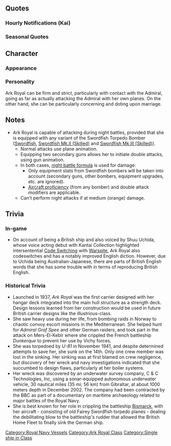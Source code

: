 {{ShipPageHeader}}
==Quotes==
{{ShipQuotes
|Introduction = 私は、Her Majesty's Ship Ark Royal。Admiral…貴方が……。……よろしく。
|Introduction/En = I'm Her Majesty's ship, Ark Royal. Are you the Admiral? ...I'll be in your care.
|Introduction/Note = 

|Introduction/Kai = Her Majesty's そして Your Ship Ark Royal。出撃準備は整っている。Admiral、今日もよろしく。
|Introduction/Kai/En =  Her Majesty's and your ship, Ark Royal. Preparations to sortie are complete.  Admiral, let's do our best again today.

|Library = Her Majesty's Ship Ark Royal。本格的な艦隊型航空母艦として就役し、大西洋や地中海まで数々の作戦に参加した。あの戦艦Bismarck追撃戦では、この必殺のSwordfishを放ったな。U-boatか……あれは危険だ。水面下の敵には気をつける。
|Library/En = Her Majesty's ship, Ark Royal. I was commissioned as a full fleet carrier.

I participated in many operations in the Atlantic and Mediterranean. It was these deadly Swordfish that ended the pursuit of that battleship Bismarck. U-boats? They're dangerous. You need to be careful of underwater enemies.

|Library/Note = Ark Royal was sunk by a U-boat in 1941.

|Secretary 1 = Her Majesty's ship, Ark Royal. ここに。
|Secretary 1/En = Her Majesty's ship, Ark Royal, is here.

|Secretary 2 = Are you alright?
|Secretary 2/En = Are you alright?

|Secretary 3 = Not so bad.でも、Admiral、少し躾がいるみたいね。そこに座って。そう。Swordfish、発艦始め！
|Secretary 3/En = That's not so bad. But you need a little discipline, Admiral. Go sit over there. Right there. Swordfish, begin takeoff!

|Idle = ああ、そうだ！旧式かどうかは問題ではない。敵の戦闘機さえいなければ、我がSwordfishは十分な働きを示すだろう。性能ではないのだ、戦場と戦い方だ。Admiral?・・・あ、聞いてないか？
|Idle/En = Ah, that's right! It's not a problem if they're outdated. If there are no enemy fighters, my Swordfish are good enough for the job. It's not performance that matters, but the results on the battlefield. Admiral? ...Ah, he's not listening huh?

|Secretary Married = Admiral、疲れているのか？私が紅茶を入れよう。待っていて。薫り高いEarl Greyにしよう。ほら、休んでいて。持っていくから、待ってて。
|Secretary Married/En = Are you tired, Admiral? I'll go get some black tea. Wait a moment. I'll get some very fragrant Earl Grey. Go on, get some rest. I'll bring it over so please wait.

|Wedding = Admiral、どうした？頬が少し上気しているようだ。体温も高い。風邪か？休むといい。・・・あ、これを、私に？わかった、後で開けよう。まずはしっかり体を休めることだ。さぁ。
|Wedding/En = What's wrong, Admiral? Your cheeks are a bit flushed. You're running a temperature too. Do you have a cold? You best get some rest. ...Ah, this is for me? Understood, I'll open it later. First, you need to get lots of rest. Go on.

|Looking At Scores = Information? I see. これね？
|Looking At Scores/En = Information? I see. You mean this?

|Joining A Fleet = Her Majesty's ship, Ark Royal、抜錨！
|Joining A Fleet/En = Her Majesty's ship, Ark Royal, setting sail!

|Equipment 1 = Your kindness is much appreciated.
|Equipment 1/En = Your kindness is much appreciated.

|Equipment 2 = Japanese navy airplane? ほぉ、なるほど。
|Equipment 2/En = Japanese navy airplane? Hmmm, I see.

|Equipment 3 = There is no one here.
|Equipment 3/En = There is no one here.

|Supply = Thank you very much indeed. よし。
|Supply/En = Thank you very much indeed. Alright.

|Docking Minor = I will have a shower, sorry.
|Docking Minor/En = I will have a shower, sorry.

|Docking Major = Sorry, Admiral。少し時間はかかる。Shambles today.
|Docking Major/En = Sorry, Admiral. This will take some time. I'm in shambles today.

|Docking Complete = 
|Docking Complete/En = 

|Construction = 新しい船・・・か。どれ。
|Construction/En = A new ship... huh. Let me have a look.

|Returning From Sortie = Operation has been completed.
|Returning From Sortie/En = Operation has been completed.

|Starting A Sortie = 私が出る。Force H, Ark Royal、出撃！
|Starting A Sortie/En = I'm heading out. Force H, Ark Royal, sortie!

|Starting A Sortie/Kai = 私が出る。Force H, 機動部隊旗艦 Ark Royal、出撃する！
|Starting A Sortie/Kai/En = I'm heading out. Force H, task force flagship Ark Royal, sorting!

|Battle Start = Ark Royal攻撃隊、発艦始めなさい！
|Battle Start/En = Ark Royal attack corps, begin takeoff!

|Battle Start/Kai = 見つけたぞ！逃さん！Ark Royal攻撃隊、発艦始め！
|Battle Start/Kai/En = Found them! You won't get away!  Ark Royal attack corps, begin takeoff!

|Attack = さぁ、行きなさい！
|Attack/En = Now, go!

|Night Battle = 夜・・・やってみるか。
|Night Battle/En = Night... I'll give it a shot.

|Night Attack = 
|Night Attack/En = 

|MVP = 私が？・・・そう、頂いておこう。この栄誉我が女王陛下に。
|MVP/En = Me? ...I see, I accept. In honour of Her Majesty the Queen.

|MVP/Kai = 私が？・・・そう、頂いておく。この栄誉を女王陛下と貴方に。
|MVP/Kai/En = Me? ...I see, I accept. In honour of Her Majesty the Queen and you.

|Minor Damage 1 = はぅ！
|Minor Damage 1/En = Hah!

|Minor Damage 2 = はぅぐ！この！
|Minor Damage 2/En = Hurgh! You!

|Major Damage = What? Torpedo? ...U-boat? 私はもう、沈まない！
|Major Damage/En = What? A torpedo? ...A U-boat? I won't sink again!
|Major Damage/Note = Ark Royal was sunk by a U-boat in 1941.

|Sunk = そう・・・また、沈むというの・・・それも・・・仕方ないか・・・Admiral... Bye...
|Sunk/En = I see... I'm sinking again... I guess... that's just how it goes... Admiral... Bye...
}}
===Hourly Notifications (Kai)===
{{Shiphourly
|00JP = Admiral. そうだ、今日は私が担当しよう。ん、なんだ？まさか、不服なのか？
|00EN = Admiral. That's right, I'll be in charge today. Hmm, what is it? It can't be that you're not happy with that?
|01JP = It’s 1. なに？
|01EN = It’s 1. What?
|02JP = It’s 2. What?まさか、なにか不服があるのか？
|02EN = It's 2. What? You couldn't be unhappy about something?
|03JP = It’s 3. そうか、ならいいんだ。Sorry。疑って悪かった、Admiral。そうか・・・
|03EN = It's 3. I see, that's fine then. Sorry. I'm sorry I doubted you, Admiral. So that was it...
|04JP = It's 4. もうすぐ朝か。紅茶を入れよう。Darjeelingでいいか？よし。
|04EN = It's 4. Almost morning huh. I'll get some black tea. Are you fine with Darjeeling? Alright.
|05JP = おはよう、Admiral. It's 5. 朝は好きではないが、ここの朝は、いいな！
|05EN = Good morning, Admiral. It's 5. I don't really like mornings but, the mornings here are nice!
|06JP = It's 6. Good morning. ・・・艦隊、ソウインオコシ！よし、覚えたぞ。
|06EN = It's 6. Good morning. ...Fleet, all hands assemble! Alright, I remember now.
|07JP = It's 7. Breakfastはtoastにmushrooom, tomatoとbaked beans, hashed brownにblack puddingと・・・卵はどうしたい？
|07EN = It's 7. Breakfast is toast with mushrooms, tomato and baked beans, hashed brown with black pudding and... How would you like your eggs?
|08JP = It's 8. よし、そろそろ艦隊出撃の準備だな？ん・・・お、まて、あれは・・・
|08EN = It's 8. Alright, it's almost time to begin prepartions for the fleet to sortie right? Hmmm... Oh, wait... That's....
|09JP = It's 9. Admiral、大変だ！あれはU-boatではないか？！危険だ！艦隊、対潜戦闘用意！我艦は直ちに退避運動開始！
|09EN = It's 9. There's big trouble, Admiral! Isn't that a U-boat!? It's dangerous! Fleet, prepare for anti-sub combat! My planes, begin evacuation procedures!
|09Note = Ark Royal is apparently paranoid about submarine attacks given her historical experience.
|10JP = It's 10. 何？違う？伊号？友軍の、伊号潜水艦だというのか？な、なるほど。言われてみれば、違うようだ。そ、そうか・・・
|10EN = It's 10. What? I'm wrong? I-type? It's a friendly I-type submarine you say? I-I see. Now that you tell me, I can see the difference. S-so that's it...
|11JP = It's 11. ちょっと待て、あれはどうなんだ？あれこそ、U・・・何？我が艦隊の呂号潜水艦だっと？なんだと？
|11EN = It's 11. Wait a minute, what about her? Isn't she a U... What? She's a Ro-type from our fleet you say? What?
|11Note = She's most likely talking about Ro-500. While Ro-500 technically is a U-boat, the Admiral most likely bent the truth to avoid any conflict.
|12JP = It is noon. 少々驚きすぎて、お腹が減ってしまったな。いや、大丈夫。こんなときのために、sandwichを持ってきたんだ。Warspiteが作ってくれた。ほら、let's eat!
|12EN = It is noon. I got hungry after being surprised around every corner. No, it's fine. I brought some sandwiches along just for this occasion. Warspite made them. Come on, let's eat!
|13JP = It's 1. Sandwich、美味しかったな?Warspiteのやつ腕を上げたようだ。そうか？よし、また頼んでみる。
|13EN = It's 1. Were the sandwiches delicious? That Warspite is pretty skilled with her hands. Is that so? Alright, I'll ask her to do it next time.
|14JP = It's 2. あれは・・・あれは、Bismarckじゃないか？彼女もここに我々の様に参加していたか！友軍だな！おい、お〜い！あ、なぜ逃げる？！まて！
|14EN = It's 2. Isn't that... Isn't that Bismarck? Did she join us here on this sea too? She's an ally! Oi, Oiii~! Ah, why's she running away!? Wait!
|15JP = It's 3. おいBismarck、なぜ逃げる？仕方ない、Swordfish隊、発艦！やつの足を止めろ！行きなさい！
|15EN = It's 3. Oi Bismarck, why are you running away? I got no choice, Swordfish squadron, take off! Stop her in her tracks! Go!
|15Note = A Swordfish from Ark Royal doomed the Bismarck by torpedoing her astern and crippling her steering gear before she could escape from superior British forces pursuing her.
|16JP = It's 4. 今度は逃げられた。やつめ、随伴艦に直援機を頼むとは、味な真似を・・・まぁ、いい。
|16EN = It's 4. She got away this time. That Bismarck, having her escorts covering her with CAP planes... how clever... Well, I guess it's fine anyway.
|16Note = Historically, Bismarck was without air cover and poorly defended against carrier air attack.
|17JP = It's 5. 夕日か？ここの夕日もいいな。地中海の夕日もそれはきれいなものだが・・・しかし、ここも、きれいだ。
|17EN = It's 5. Sunset huh? The sunset here is beautiful. Sunsets in the Mediterrenean were beautiful too but... Here is beautiful too.
|17Note = Ark Royal's last deployment was with Force H at Gibraltar.
|18JP = It's 6. 実は今晩は飛龍、蒼龍にdinnerを誘われている。一緒に行こう。Pubのようだ。たしか「マミヤ」っと。
|18EN = It's 6. Actually, Hiryuu and Souryuu invited me for dinner tonight. Let's go together. It seems to be some sort of pub. If I recall, it's called "Mamiya".
|19JP = It's 7. 美味しい！蒼龍、これは何という料理なんだ？Chiken?うわ、七面鳥。うわ・・・こっちは？Curry?あ、インド料理の？
|19EN = It's 7. This is delicious! Souryuu, what dish is this? Is it chicken? Oooh, it's turkey. Oooh... and this is? Curry? Ah, Indian food?
|19Note = IJN's tradition of serving curry actually derives from Royal Navy practice, and Japanese "curry" is doubly remote from traditional Indian food. [[Zuikaku|Someone]] isn't going to like the sound of "turkey"...
|20JP = It's 8. 飛龍、美味しいからって食べ過ぎじゃないのか？お、運動するからこのくらいは問題ない？そうなのか？So great!
|20EN = It's 8. Even if it's delicious, aren't you eating a bit too much, Hiryuu? Oh, you'll be getting some exercise after this so this much is fine? Is that so? That's great!
|21JP = It's 9. 美味しかったけど、少し食べ過ぎた。飛龍、あいつ、すごいな。見習いたくはないが。ああ、あそこ、Italia娘が騒いでるな。少し黙らせておくか？そうか？
|21EN = It's 9. That was delicious, but I ate a bit too much. Hiryuu was amazing. But I'm not going to follow her example. Ah, the Italian girls are making a fuss over there. Shall I go tell them to keep it down? No?
|22JP = It's 10. この艦隊は夜は水雷戦隊の動きが活発となるのだな。Hunter-killerか。何？違う？では、何をやっているんだ？彼女たちは。
|22EN = It's 10. The Torpedo Squadrons in this fleet are really active at night. They're being hunter-killers huh. What? I'm wrong? Then what are those girls doing?
|23JP = It's 11. Admiral、今日は一日お疲れだった。少し休んでくれ。Good night. Sleep Well.
|23EN = It's 11.You work hard every day, Admiral. Please get some rest. Good night. Sleep well.
}}

===Seasonal Quotes===
{{ShipSeasonalQuotes}}

==Character==
===Appearance===
===Personality===
Ark Royal can be firm and strict, particularly with contact with the Admiral, going as far as actually attacking the Admiral with her own planes. On the other hand, she can be particularly concerning and doting upon marriage.

==Notes==
* Ark Royal is capable of attacking during night battles, provided that she is equipped with any variant of the Swordfish Torpedo Bomber ([[Swordfish]], [[Swordfish Mk.II (Skilled)]] and [[Swordfish Mk.III (Skilled)]]).
** Normal attacks use plane animation.
** Equipping two secondary guns allows her to initiate double attacks, using gun animation.
** In both cases, [[Damage_Calculation#Basic_Attack_Power|night battle formula]] is used for damage:
*** Only equipment stats from Swordfish bombers will be taken into account (secondary guns, other bombers, equipment upgrades, etc. are ignored).
*** [[Aircraft_Proficiency#Critical_Hit|Aircraft proficiency]] (from any bomber) and double attack modifiers are applicable.
** Can't perform night attacks if at medium (orange) damage.

==Trivia==
===In-game===
* On account of being a British ship and also voiced by Shuu Uchida, whose voice acting debut with Kantai Collection highlighted intersentential [[wikipedia:Code-switching|Code Switching]] with [[Warspite]], Ark Royal also codeswitches and has a notably improved English diction. However, due to Uchida being Australian-Japanese, there are parts of British English words that she has some trouble with in terms of reproducing British English.

===Historical Trivia===
* Launched in 1937, ''Ark Royal'' was the first carrier designed with her hangar deck integrated into the main hull structure as a strength deck. Design lessons learned from her construction would be used in future British carrier designs like the ''Illustrious''-class.
* She saw heavy use during her life, from bombing raids in Norway to chaotic convoy escort missions in the Mediterranean. She helped hunt for ''Admiral Graf Spee'' and other German raiders, and took part in the attack on Mers-El-Kebir where she crippled the French battleship ''Dunkerque'' to prevent her use by Vichy forces. 
* She was torpedoed by ''U-81'' in November 1941, and despite determined attempts to save her, she sunk on the 14th. Only one crew member was lost in the sinking. Her sinking was at first blamed on crew negligence, but discovery of her wreck and navy investigations indicated that she succumbed to design flaws, particularly at her boiler systems.
* Her wreck was discovered by an underwater survey company, C & C Technologies, Inc, using a sonar-equipped autonomous underwater vehicle, 30 nautical miles (35 mi; 56 km) from Gibraltar, at about 1000 meters depth in December 2002. The company had been contracted by the BBC as part of a documentary on maritime archaeology related to major battles of the Royal Navy.
* She is best known for her role in crippling the battleship [[Bismarck]], with her aircraft - consisting of old Fairey Swordfish torpedo planes - dealing the debilitating blow to the battleship's rudder that allowed the British Home Fleet to finally sink the German ship.
{{ShipPageFooter}}
[[Category:Royal Navy Vessels]]
[[Category:Ark Royal Class]]
[[Category:Single ship in Class]]